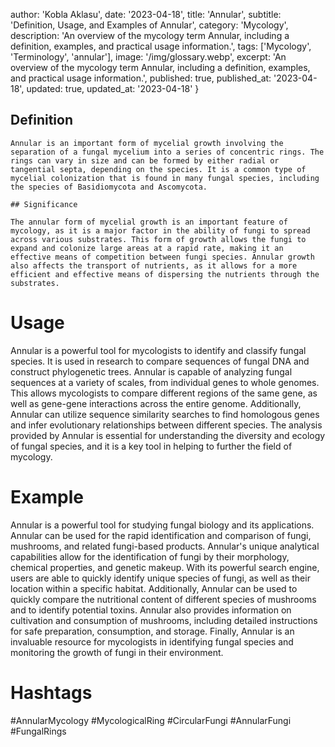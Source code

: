 
  author: 'Kobla Aklasu',
  date: '2023-04-18',
  title: 'Annular',
  subtitle: 'Definition, Usage, and Examples of Annular',
  category: 'Mycology',
  description: 'An overview of the mycology term Annular, including a definition, examples, and practical usage information.',
  tags: ['Mycology', 'Terminology', 'annular'],
  image: '/img/glossary.webp',
  excerpt: 'An overview of the mycology term Annular, including a definition, examples, and practical usage information.',
  published: true,
  published_at: '2023-04-18',
  updated: true,
  updated_at: '2023-04-18'
}




## Definition
    
    Annular is an important form of mycelial growth involving the separation of a fungal mycelium into a series of concentric rings. The rings can vary in size and can be formed by either radial or tangential septa, depending on the species. It is a common type of mycelial colonization that is found in many fungal species, including the species of Basidiomycota and Ascomycota.
    
    ## Significance
    
    The annular form of mycelial growth is an important feature of mycology, as it is a major factor in the ability of fungi to spread across various substrates. This form of growth allows the fungi to expand and colonize large areas at a rapid rate, making it an effective means of competition between fungi species. Annular growth also affects the transport of nutrients, as it allows for a more efficient and effective means of dispersing the nutrients through the substrates.

# Usage

Annular is a powerful tool for mycologists to identify and classify fungal species. It is used in research to compare sequences of fungal DNA and construct phylogenetic trees. Annular is capable of analyzing fungal sequences at a variety of scales, from individual genes to whole genomes. This allows mycologists to compare different regions of the same gene, as well as gene-gene interactions across the entire genome. Additionally, Annular can utilize sequence similarity searches to find homologous genes and infer evolutionary relationships between different species. The analysis provided by Annular is essential for understanding the diversity and ecology of fungal species, and it is a key tool in helping to further the field of mycology.

# Example

Annular is a powerful tool for studying fungal biology and its applications. Annular can be used for the rapid identification and comparison of fungi, mushrooms, and related fungi-based products. Annular's unique analytical capabilities allow for the identification of fungi by their morphology, chemical properties, and genetic makeup. With its powerful search engine, users are able to quickly identify unique species of fungi, as well as their location within a specific habitat. Additionally, Annular can be used to quickly compare the nutritional content of different species of mushrooms and to identify potential toxins. Annular also provides information on cultivation and consumption of mushrooms, including detailed instructions for safe preparation, consumption, and storage. Finally, Annular is an invaluable resource for mycologists in identifying fungal species and monitoring the growth of fungi in their environment.

# Hashtags

#AnnularMycology #MycologicalRing #CircularFungi #AnnularFungi #FungalRings

